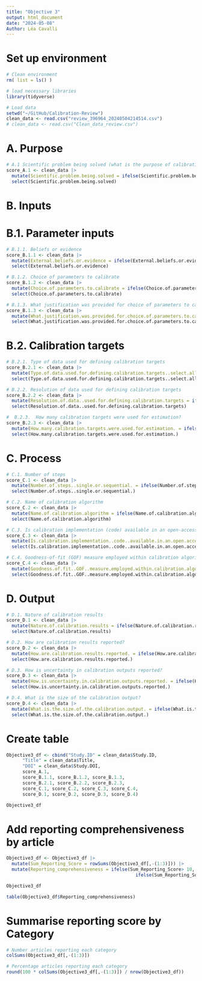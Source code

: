 ```yaml
---
title: "Objective 3"
output: html_document
date: "2024-05-08"
Author: Léa Cavalli
---
```


# Set up environment
```r
# Clean environment
rm( list = ls() )

# load necessary libraries
library(tidyverse)

# Load data
setwd("~/GitHub/Calibration-Review")
clean_data <- read.csv("review_396964_20240504214514.csv")
# clean_data <- read.csv("Clean_data_review.csv")

```

# A. Purpose
```r
# A.1 Scientific problem being solved (what is the purpose of calibration?) 
score_A.1 <- clean_data |> 
  mutate(Scientific.problem.being.solved = ifelse(Scientific.problem.being.solved=="Not reported", 0, 1))|> 
  select(Scientific.problem.being.solved) 

```

# B. Inputs 
# B.1. Parameter inputs
```r
# B.1.1. Beliefs or evidence
score_B.1.1 <- clean_data |> 
  mutate(External.beliefs.or.evidence = ifelse(External.beliefs.or.evidence=="Not reported", 0, 1))|> 
  select(External.beliefs.or.evidence) 

# B.1.2. Choice of parameters to calibrate
score_B.1.2 <- clean_data |> 
  mutate(Choice.of.parameters.to.calibrate = ifelse(Choice.of.parameters.to.calibrate=="Not reported", 0, 1))|> 
  select(Choice.of.parameters.to.calibrate) 

# B.1.3. What justification was provided for choice of parameters to calibrate? Only for studies which calibrated a subset of parameters.
score_B.1.3 <- clean_data |> 
  mutate(What.justification.was.provided.for.choice.of.parameters.to.calibrate. = ifelse(What.justification.was.provided.for.choice.of.parameters.to.calibrate.=="Not reported ", 0, 1))|> 
  select(What.justification.was.provided.for.choice.of.parameters.to.calibrate.) 
```



# B.2. Calibration targets
```r
# B.2.1. Type of data used for defining calibration targets
score_B.2.1 <- clean_data |> 
  mutate(Type.of.data.used.for.defining.calibration.targets..select.all.that.apply. = ifelse(Type.of.data.used.for.defining.calibration.targets..select.all.that.apply.=="Not reported ", 0, 1))|> 
  select(Type.of.data.used.for.defining.calibration.targets..select.all.that.apply.) 

# B.2.2. Resolution of data used for defining calibration targets
score_B.2.2 <- clean_data |> 
  mutate(Resolution.of.data..used.for.defining.calibration.targets = ifelse(Resolution.of.data..used.for.defining.calibration.targets=="Not reported ", 0, 1))|> 
  select(Resolution.of.data..used.for.defining.calibration.targets) 

#  B.2.3.  How many calibration targets were used for estimation?
score_B.2.3 <- clean_data |> 
  mutate(How.many.calibration.targets.were.used.for.estimation. = ifelse(How.many.calibration.targets.were.used.for.estimation.=="Not reported ", 0, 1))|> 
  select(How.many.calibration.targets.were.used.for.estimation.) 
```


# C. Process
```r
# C.1. Number of steps 
score_C.1 <- clean_data |> 
  mutate(Number.of.steps..single.or.sequential. = ifelse(Number.of.steps..single.or.sequential.=="Not reported", 0, 1))|> 
  select(Number.of.steps..single.or.sequential.) 

# C.2. Name of calibration algorithm 
score_C.2 <- clean_data |> 
  mutate(Name.of.calibration.algorithm = ifelse(Name.of.calibration.algorithm=="Not reported", 0, 1))|> 
  select(Name.of.calibration.algorithm) 

# C.3. Is calibration implementation (code) available in an open-access repository? 
score_C.3 <- clean_data |> 
  mutate(Is.calibration.implementation..code..available.in.an.open.access.repository. = ifelse(Is.calibration.implementation..code..available.in.an.open.access.repository.=="Link reported and accessible", 0, 1))|> 
  select(Is.calibration.implementation..code..available.in.an.open.access.repository.) 

# C.4. Goodness-of-fit (GOF) measure employed within calibration algorithm
score_C.4 <- clean_data |> 
  mutate(Goodness.of.fit..GOF..measure.employed.within.calibration.algorithm = ifelse(Goodness.of.fit..GOF..measure.employed.within.calibration.algorithm=="Not reported", 0, 1))|> 
  select(Goodness.of.fit..GOF..measure.employed.within.calibration.algorithm) 

```

# D. Output 
```r
# D.1. Nature of calibration results
score_D.1 <- clean_data |> 
  mutate(Nature.of.calibration.results = ifelse(Nature.of.calibration.results=="Not reported ", 0, 1))|> 
  select(Nature.of.calibration.results) 

# D.2. How are calibration results reported? 
score_D.2 <- clean_data |> 
  mutate(How.are.calibration.results.reported. = ifelse(How.are.calibration.results.reported.=="Calibration results are not reported. ", 0, 1))|> 
  select(How.are.calibration.results.reported.) 

# D.3. How is uncertainty in calibration outputs reported? 
score_D.3 <- clean_data |> 
  mutate(How.is.uncertainty.in.calibration.outputs.reported. = ifelse(How.is.uncertainty.in.calibration.outputs.reported.=="Uncertainty in calibration outputs is not reported.", 0, 1))|> 
  select(How.is.uncertainty.in.calibration.outputs.reported.) 

# D.4. What is the size of the calibration output? 
score_D.4 <- clean_data |> 
  mutate(What.is.the.size.of.the.calibration.output. = ifelse(What.is.the.size.of.the.calibration.output.=="Not reported", 0, 1)) |> 
  select(What.is.the.size.of.the.calibration.output.) 
```



# Create table 
```r
Objective3_df <- cbind("Study.ID" = clean_data$Study.ID, 
      "Title" = clean_data$Title, 
      "DOI" = clean_data$Study.DOI, 
      score_A.1, 
      score_B.1.1, score_B.1.2, score_B.1.3, 
      score_B.2.1, score_B.2.2, score_B.2.3, 
      score_C.1, score_C.2, score_C.3, score_C.4, 
      score_D.1, score_D.2, score_D.3, score_D.4)

Objective3_df
```

# Add reporting comprehensiveness by article
```r
Objective3_df <- Objective3_df |> 
  mutate(Sum_Reporting_Score = rowSums(Objective3_df[,-(1:3)])) |> 
  mutate(Reporting_comprehensiveness = ifelse(Sum_Reporting_Score> 10, "High", 
                                                ifelse(Sum_Reporting_Score> 5, "Fair", "Low")))

Objective3_df

table(Objective3_df$Reporting_comprehensiveness)
```


# Summarise reporting score by Category
```r
# Number articles reporting each category
colSums(Objective3_df[,-(1:3)]) 

# Percentage articles reporting each category
round(100 * colSums(Objective3_df[,-(1:3)]) / nrow(Objective3_df))

```

